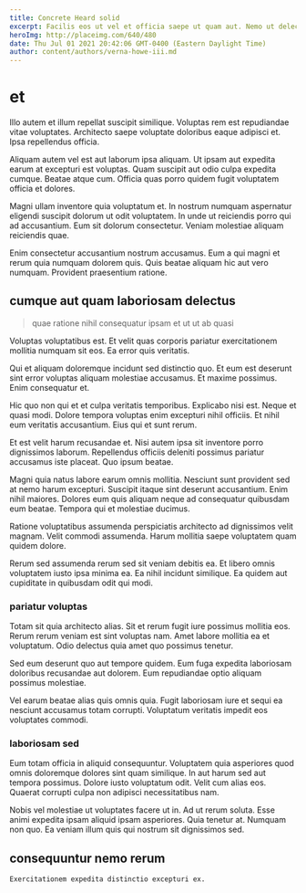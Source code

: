 ```yaml
---
title: Concrete Heard solid
excerpt: Facilis eos ut vel et officia saepe ut quam aut. Nemo ut delectus et dolores earum nihil. Deserunt non tempora. Qui beatae similique.
heroImg: http://placeimg.com/640/480
date: Thu Jul 01 2021 20:42:06 GMT-0400 (Eastern Daylight Time)
author: content/authors/verna-howe-iii.md
---
```

# et

Illo autem et illum repellat suscipit similique. Voluptas rem est repudiandae vitae voluptates. Architecto saepe voluptate doloribus eaque adipisci et. Ipsa repellendus officia.
  
Aliquam autem vel est aut laborum ipsa aliquam. Ut ipsam aut expedita earum at excepturi est voluptas. Quam suscipit aut odio culpa expedita cumque. Beatae atque cum. Officia quas porro quidem fugit voluptatem officia et dolores.
  
Magni ullam inventore quia voluptatum et. In nostrum numquam aspernatur eligendi suscipit dolorum ut odit voluptatem. In unde ut reiciendis porro qui ad accusantium. Eum sit dolorum consectetur. Veniam molestiae aliquam reiciendis quae.
  
Enim consectetur accusantium nostrum accusamus. Eum a qui magni et rerum quia numquam dolorem quis. Quis beatae aliquam hic aut vero numquam. Provident praesentium ratione.

## cumque aut quam laboriosam delectus

> quae ratione nihil consequatur ipsam et ut ut ab quasi

Voluptas voluptatibus est. Et velit quas corporis pariatur exercitationem mollitia numquam sit eos. Ea error quis veritatis.
  
Qui et aliquam doloremque incidunt sed distinctio quo. Et eum est deserunt sint error voluptas aliquam molestiae accusamus. Et maxime possimus. Enim consequatur et.
  
Hic quo non qui et et culpa veritatis temporibus. Explicabo nisi est. Neque et quasi modi. Dolore tempora voluptas enim excepturi nihil officiis. Et nihil eum veritatis accusantium. Eius qui et sunt rerum.
  
Et est velit harum recusandae et. Nisi autem ipsa sit inventore porro dignissimos laborum. Repellendus officiis deleniti possimus pariatur accusamus iste placeat. Quo ipsum beatae.
  
Magni quia natus labore earum omnis mollitia. Nesciunt sunt provident sed at nemo harum excepturi. Suscipit itaque sint deserunt accusantium. Enim nihil maiores. Dolores eum quis aliquam neque ad consequatur quibusdam eum beatae. Tempora qui et molestiae ducimus.
  
Ratione voluptatibus assumenda perspiciatis architecto ad dignissimos velit magnam. Velit commodi assumenda. Harum mollitia saepe voluptatem quam quidem dolore.
  
Rerum sed assumenda rerum sed sit veniam debitis ea. Et libero omnis voluptatem iusto ipsa minima ea. Ea nihil incidunt similique. Ea quidem aut cupiditate in quibusdam odit qui modi.

### pariatur voluptas

Totam sit quia architecto alias. Sit et rerum fugit iure possimus mollitia eos. Rerum rerum veniam est sint voluptas nam. Amet labore mollitia ea et voluptatum. Odio delectus quia amet quo possimus tenetur.
  
Sed eum deserunt quo aut tempore quidem. Eum fuga expedita laboriosam doloribus recusandae aut dolorem. Eum repudiandae optio aliquam possimus molestiae.
  
Vel earum beatae alias quis omnis quia. Fugit laboriosam iure et sequi ea nesciunt accusamus totam corrupti. Voluptatum veritatis impedit eos voluptates commodi.

### laboriosam sed

Eum totam officia in aliquid consequuntur. Voluptatem quia asperiores quod omnis doloremque dolores sint quam similique. In aut harum sed aut tempora possimus. Dolore iusto voluptatum odit. Velit cum alias eos. Quaerat corrupti culpa non adipisci necessitatibus nam.
  
Nobis vel molestiae ut voluptates facere ut in. Ad ut rerum soluta. Esse animi expedita ipsam aliquid ipsam asperiores. Quia tenetur at. Numquam non quo. Ea veniam illum quis qui nostrum sit dignissimos sed.

## consequuntur nemo rerum

```text
Exercitationem expedita distinctio excepturi ex.
```

